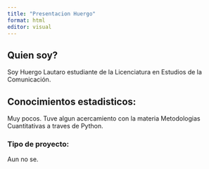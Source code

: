 ```yaml
---
title: "Presentacion Huergo"
format: html
editor: visual
---
```


## Quien soy?

Soy Huergo Lautaro estudiante de la Licenciatura en Estudios de la Comunicación.

## Conocimientos estadisticos:

Muy pocos. Tuve algun acercamiento con la materia Metodologias Cuantitativas a traves de Python.

### Tipo de proyecto:

Aun no se.
